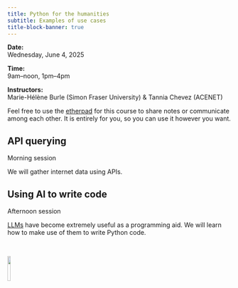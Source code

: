 ```yaml
---
title: Python for the humanities
subtitle: Examples of use cases
title-block-banner: true
---
```


:::{.topdef}

**Date:** \
Wednesday, June 4, 2025

**Time:** \
9am–noon, 1pm–4pm

**Instructors:** \
Marie-Hélène Burle (Simon Fraser University) & Tannia Chevez (ACENET)

:::

:::{.note}

Feel free to use the [etherpad](https://etherpad.wikimedia.org/p/dhsi25) for this course to share notes or communicate among each other. It is entirely for you, so you can use it however you want.

:::

## API querying

:::{.example}

Morning session

:::

We will gather internet data using APIs.

## Using AI to write code

:::{.example}

Afternoon session

:::

[LLMs](https://en.wikipedia.org/wiki/Large_language_model) have become extremely useful as a programming aid. We will learn how to make use of them to write Python code.

<!-- Please find the lecture notes [here](https://docs.google.com/document/d/1CffVq_FCcMaOpB2G80MupYLbh27knSgGXs5vKMEeUP0/edit#heading=h.33yco2yjpf6z). -->

<br>

![](/img/logo_dhsi.png){fig-alt="frontlogo" fig-align="center" width="12%"}
